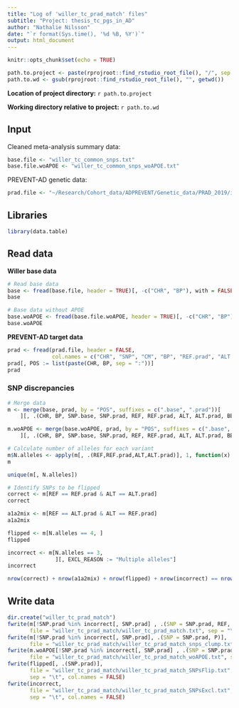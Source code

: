 ```yaml
---
title: "Log of 'willer_tc_prad_match' files" 
subtitle: "Project: thesis_tc_pgs_in_AD"
author: "Nathalie Nilsson"
date: "`r format(Sys.time(), '%d %B, %Y')`"
output: html_document
---
```


```r
knitr::opts_chunk$set(echo = TRUE)
```

```r
path.to.project <- paste(rprojroot::find_rstudio_root_file(), "/", sep = "")
path.to.wd <- gsub(rprojroot::find_rstudio_root_file(), "", getwd())
```
**Location of project directory:** `r path.to.project`

**Working directory relative to project:** `r path.to.wd`

## Input
Cleaned meta-analysis summary data:
```r
base.file <- "willer_tc_common_snps.txt"
base.file.woAPOE <- "willer_tc_common_snps_woAPOE.txt"
```

PREVENT-AD genetic data:
```r
prad.file <- "~/Research/Cohort_data/ADPREVENT/Genetic_data/PRAD_2019/imputed/prad_2019_imp_eur.bim"
```

## Libraries
```r
library(data.table)
```

## Read data
**Willer base data**
```r
# Read base data
base <- fread(base.file, header = TRUE)[, -c("CHR", "BP"), with = FALSE]
base
```

```r
# Base data without APOE
base.woAPOE <- fread(base.file.woAPOE, header = TRUE)[, -c("CHR", "BP"), with = FALSE]
base.woAPOE
```

**PREVENT-AD target data**
```r
prad <- fread(prad.file, header = FALSE, 
              col.names = c("CHR", "SNP", "CM", "BP", "REF.prad", "ALT.prad"))
prad[, POS := list(paste(CHR, BP, sep = ":"))]
prad
```

### SNP discrepancies
```r
# Merge data
m <- merge(base, prad, by = "POS", suffixes = c(".base", ".prad"))[
    ][, .(CHR, BP, SNP.base, SNP.prad, REF, REF.prad, ALT, ALT.prad, BETA, P)]

m.woAPOE <- merge(base.woAPOE, prad, by = "POS", suffixes = c(".base", ".prad"))[
    ][, .(CHR, BP, SNP.base, SNP.prad, REF, REF.prad, ALT, ALT.prad, BETA, P)]

# Calculate number of alleles for each variant
m$N.alleles <- apply(m[, .(REF,REF.prad,ALT,ALT.prad)], 1, function(x) length(unique(x)))
m

unique(m[, N.alleles])

# Identify SNPs to be flipped
correct <- m[REF == REF.prad & ALT == ALT.prad]
correct

a1a2mix <- m[REF == ALT.prad & ALT == REF.prad]
a1a2mix

flipped <- m[N.alleles == 4, ]
flipped

incorrect <- m[N.alleles == 3, 
               ][, EXCL_REASON := "Multiple alleles"]
incorrect

nrow(correct) + nrow(a1a2mix) + nrow(flipped) + nrow(incorrect) == nrow(m)
```

## Write data
```r
dir.create("willer_tc_prad_match")
fwrite(m[!SNP.prad %in% incorrect[, SNP.prad] , .(SNP = SNP.prad, REF, P, BETA, ALT)], 
       file = "willer_tc_prad_match/willer_tc_prad_match.txt", sep = "\t")
fwrite(m[!SNP.prad %in% incorrect[, SNP.prad], .(SNP = SNP.prad, P)], 
       file = "willer_tc_prad_match/willer_tc_prad_match_snps_clump.txt", sep = "\t")
fwrite(m.woAPOE[!SNP.prad %in% incorrect[, SNP.prad] , .(SNP = SNP.prad, REF, P, BETA, ALT)], 
       file = "willer_tc_prad_match/willer_tc_prad_match_woAPOE.txt", sep = "\t")
fwrite(flipped[, .(SNP.prad)], 
       file = "willer_tc_prad_match/willer_tc_prad_match_SNPsFlip.txt", 
       sep = "\t", col.names = FALSE)
fwrite(incorrect, 
       file = "willer_tc_prad_match/willer_tc_prad_match_SNPsExcl.txt", 
       sep = "\t", col.names = FALSE)
```